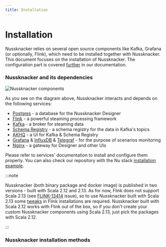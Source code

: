 ```yaml
---
title: Installation
---
```


# Installation

Nussknacker relies on several open source components like Kafka, Grafana (or optionally, Flink), which need to be
installed together with Nussknacker. This document focuses on the installation of Nussknacker. The configuration part
is covered [further](../configuration/index.md) in our documentation.

### Nussknacker and its dependencies

![Nussknacker components](./img/components.png "Nussknacker components")

As you see on the diagram above, Nussknacker interacts and depends on the following services:
* [Postgres](https://www.postgresql.org/) - a database for the Nussknacker Designer
* [Flink](https://flink.apache.org/) - a powerful steaming processing framework
* [Kafka](https://kafka.apache.org/) - a broker for steaming data
* [Schema Registry](https://docs.confluent.io/platform/current/schema-registry/index.html) - a schema registry for the data in Kafka's topics
* [AKHQ](https://akhq.io/) - a UI for Kafka & Schema Registry
* [Grafana](https://grafana.com/) & [InfluxDB](https://www.influxdata.com/) & [Telegraf](https://www.influxdata.com/time-series-platform/telegraf/) - for the purpose of scenarios monitoring
* [Nginx](https://nginx.org/en/) - a gateway for Designer and other UIs

Please refer to services' documentation to install and configure them properly.
You can also check our repository with the Nu stack [installation example](https://github.com/TouK/nussknacker-installation-example/).

:::note

Nussknacker (both binary package and docker image) is published in two versions - built with Scala 2.12 and 2.13.
As for now, Flink does not support Scala 2.13 (see [FLINK-13414](https://issues.apache.org/jira/browse/FLINK-13414) issue),
so to use Nussknacker built with Scala 2.13 some [tweaks](https://github.com/TouK/nussknacker/blob/staging/engine/flink/management/src/it/scala/pl/touk/nussknacker/engine/management/DockerTest.scala#L60) in Flink installations are required.
Nussknacker built with Scala 2.12 works with Flink out of the box, so if you don't create your custom Nussknacker components
using Scala 2.13, just pick the packages with Scala 2.12.

:::

###

### Nussknacker installation methods


<DocCardList />
